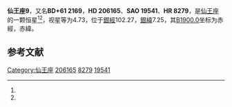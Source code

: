 {{Starbox begin
| name = 仙王座9
}}
{{Starbox observe
| epoch = [[J2000.0|J2000.0]]
| constell = [[仙王座|仙王座]]<ref name=SIMBAD>{{cite web
 | url=http://simbad.u-strasbg.fr/simbad/sim-id?Ident=HR+8279
 | title=Pulsating variable Star
 | publisher=Centre de Données astronomiques de Strasbourg
 | work=SIMBAD
 | accessdate=2012-07-13
 | archive-date=2019-10-26
 | archive-url=https://web.archive.org/web/20191026171636/http://simbad.u-strasbg.fr/simbad/sim-id?Ident=HR+8279
 }}</ref><ref name=DATA>{{cite web
 | url=http://vizier.u-strasbg.fr/viz-bin/VizieR-5?-out.add=.&-source=5050&-corr=PK=HR&-out.max=9999&HR=8279
 | title=VizieR Detailed Page
 | accessdate=2012-07-13
 | archive-date=2019-10-19
 | archive-url=https://web.archive.org/web/20191019054442/http://vizier.u-strasbg.fr/viz-bin/VizieR-5?-out.add=.&-source=5050&-corr=PK=HR&-out.max=9999&HR=8279
 | dead-url=no
 }}</ref>
| 星官 = 
| ra = {{RA|21|37|55.2}}<ref name=SIMBAD /><ref name=DATA />
| dec = {{DEC|+62|4|55}}<ref name=SIMBAD /><ref name=DATA />
| appmag_v = 4.73<ref name=SIMBAD /><ref name=DATA />
}}
{{Starbox character
| class = B2Ib<ref name=SIMBAD /><ref name=DATA />
| b-v = 0.3<ref name=SIMBAD /><ref name=DATA />
| u-b = -0.53<ref name=SIMBAD /><ref name=DATA />
| r-i = 0.18<ref name=SIMBAD /><ref name=DATA />
| variable = 
}}
{{Starbox astrometry
| radial_v = -0.53
| prop_mo_ra = -13
| parallax = -0.008
| p_error = 
}}
{{Starbox catalog
| names =BD+61 2169，[[SAO星表|SAO]] 19541，[[HD星表|HD]] 206165，[[HR星表|HR]] 8279}}
{{Starbox reference |Simbad=HR+8279}}
{{Starbox end}}

'''仙王座9'''，又名'''BD+61 2169'''，'''HD 206165'''、'''SAO 19541'''、'''HR 8279'''，是[[仙王座|仙王座]]的一颗恒星<ref name=SIMBAD /><ref name=DATA />，视星等为4.73，位于[[銀道座標系|銀經]]102.27，[[銀道座標系|銀緯]]7.25，其[[B1900.0|B1900.0]]坐标为赤經{{RA|21|35|14.2}}，赤緯{{DEC|+61|7.25|51}}。

== 参考文献 ==
{{reflist}}

{{star-stub}}

{{仙王座恒星}}
[[Category:仙王座|Category:仙王座]]
[[Category:HD和HDE天體|206165]]
[[Category:HR天體|8279]]
[[Category:SAO天體|19541]]